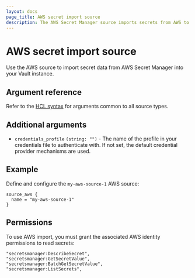 ```yaml
---
layout: docs
page_title: AWS secret import source
description: The AWS Secret Manager source imports secrets from AWS to Vault.
---
```


# AWS secret import source

Use the AWS source to import secret data from AWS Secret Manager into your Vault instance.

## Argument reference

Refer to the [HCL syntax](/vault/docs/import#hcl-syntax-1) for arguments common to all source types.

## Additional arguments

- `credentials_profile` `(string: "")` - The name of the profile in your credentials file to authenticate with.
  If not set, the default credential provider mechanisms are used.

## Example

Define and configure the `my-aws-source-1` AWS source:

```hcl
source_aws {
  name = "my-aws-source-1"
}
```

## Permissions

To use AWS import, you must grant the associated AWS identity permissions to read secrets:

```shell-session
"secretsmanager:DescribeSecret",
"secretsmanager:GetSecretValue",
"secretsmanager:BatchGetSecretValue",
"secretsmanager:ListSecrets",
```
